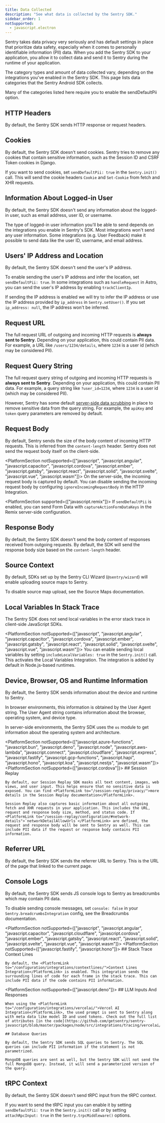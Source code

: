 ```yaml
---
title: Data Collected
description: "See what data is collected by the Sentry SDK."
sidebar_order: 1
notSupported:
  - javascript.electron
---
```


Sentry takes data privacy very seriously and has default settings in place that prioritize data safety, especially when it comes to personally identifiable information (PII) data. When you add the Sentry SDK to your application, you allow it to collect data and send it to Sentry during the runtime of your application.

The category types and amount of data collected vary, depending on the integrations you've enabled in the Sentry SDK. This page lists data categories that the Sentry Android SDK collects.

Many of the categories listed here require you to enable the <PlatformLink to="/configuration/options/#sendDefaultPii">sendDefaultPii option</PlatformLink>.

## HTTP Headers

By default, the Sentry SDK sends HTTP response or request headers.

## Cookies

By default, the Sentry SDK doesn't send cookies. Sentry tries to remove any cookies that contain sensitive information, such as the Session ID and CSRF Token cookies in Django.

If you want to send cookies, set `sendDefaultPii: true` in the `Sentry.init()` call. This will send the cookie headers `Cookie` and `Set-Cookie` from fetch and XHR requests.

## Information About Logged-in User

By default, the Sentry SDK doesn't send any information about the logged-in user, such as email address, user ID, or username.

The type of logged-in user information you'll be able to send depends on the integrations you enable in Sentry's SDK. Most integrations won't send any user information. Some integrations (e.g. <PlatformLink to="/user-feedback/">User Feedback</PlatformLink>) make it possible to send data like the user ID, username, and email address.

## Users' IP Address and Location

By default, the Sentry SDK doesn't send the user's IP address.

To enable sending the user's IP address and infer the location, set <PlatformLink to="/configuration/options/#sendDefaultPii">`sendDefaultPii: true`</PlatformLink>. In some integrations such as <PlatformLink to="/guides/astro/#customize-server-instrumentation">`handleRequest`</PlatformLink> in Astro, you can send the user's IP address by enabling `trackClientIp`.

If sending the IP address is enabled we will try to infer the IP address or use the IP address provided by `ip_address` in <PlatformLink to="/apis/#setUser">`Sentry.setUser()`</PlatformLink>. If you set `ip_address: null`, the IP address won't be inferred.

## Request URL

The full request URL of outgoing and incoming HTTP requests is **always sent to Sentry**. Depending on your application, this could contain PII data. For example, a URL like `/users/1234/details`, where `1234` is a user id (which may be considered PII).

## Request Query String

The full request query string of outgoing and incoming HTTP requests is **always sent to Sentry**. Depending on your application, this could contain PII data. For example, a query string like `?user_id=1234`, where `1234` is a user id (which may be considered PII).

However, Sentry has some default [server-side data scrubbing](/security-legal-pii/scrubbing/server-side-scrubbing/) in place to remove sensitive data from the query string. For example, the `apiKey` and `token` query parameters are removed by default.

## Request Body

By default, Sentry sends the size of the body content of incoming HTTP requests. This is inferred from the `content-length` header. Sentry does not send the request body itself on the client-side.

<PlatformSection notSupported={["javascript", "javascript.angular", "javascript.capacitor", "javascript.cordova", "javascript.ember", "javascript.gatsby", "javascript.react", "javascript.solid", "javascript.svelte", "javascript.vue", "javascript.wasm"]}>
  On the server-side, the incoming request body is captured by default. You can disable sending the incoming request body by configuring `ignoreIncomingRequestBody` in the <PlatformLink to="/configuration/integrations/http/">HTTP Integration</PlatformLink>.
</PlatformSection>

<PlatformSection supported={["javascript.remix"]}>
  If `sendDefaultPii` is enabled, you can send Form Data with `captureActionFormDataKeys` in the Remix <PlatformLink to="/manual-setup/#server-side-configuration">server-side configuration</PlatformLink>.
</PlatformSection>

## Response Body

By default, the Sentry SDK doesn't send the body content of responses received from outgoing requests. By default, the SDK will send the response body size based on the `content-length` header.

## Source Context

By default, SDKs set up by the Sentry CLI Wizard (`@sentry/wizard`) will enable uploading source maps to Sentry.

To disable source map upload, see <PlatformLink to="/sourcemaps">the Source Maps documentation</PlatformLink>.

## Local Variables In Stack Trace

The Sentry SDK does not send local variables in the error stack trace in client-side JavaScript SDKs.

<PlatformSection notSupported={["javascript", "javascript.angular", "javascript.capacitor", "javascript.cordova", "javascript.ember", "javascript.gatsby", "javascript.react", "javascript.solid", "javascript.svelte", "javascript.vue", "javascript.wasm"]}>
  You can enable sending local variables by setting `includeLocalVariables: true` in the `Sentry.init()` call. This activates the <PlatformLink to="/configuration/integrations/localvariables">Local Variables Integration</PlatformLink>. The integration is added by default in Node.js-based runtimes.
</PlatformSection>

## Device, Browser, OS and Runtime Information

By default, the Sentry SDK sends information about the device and runtime to Sentry.

In browser environments, this information is obtained by the User Agent string. The User Agent string contains information about the browser, operating system, and device type.

In server-side environments, the Sentry SDK uses the `os` module to get information about the operating system and architecture.

<PlatformSection notSupported={["javascript.azure-functions", "javascript.bun", "javascript.deno", "javascript.node", "javascript.aws-lambda", "javascript.connect", "javascript.cloudflare", "javascript.express", "javascript.fastify", "javascript.gcp-functions", "javascript.hapi",  "javascript.hono", "javascript.koa", "javascript.nestjs", "javascript.wasm"]}>
  <PlatformSection notSupported={["javascript.cordova"]}>
    ## Session Replay

    By default, our Session Replay SDK masks all text content, images, web views, and user input. This helps ensure that no sensitive data is exposed. You can find <PlatformLink to="/session-replay/privacy/">more details in the Session Replay documentation</PlatformLink>.

    Session Replay also captures basic information about all outgoing fetch and XHR requests in your application. This includes the URL, request and response body size, method, and status code. If <PlatformLink to="/session-replay/configuration/#network-details">`networkDetailAllowUrls`</PlatformLink> are defined, the request and response body will be sent to Sentry as well. This can include PII data if the request or response body contains PII information.
  </PlatformSection>

  ## Referrer URL

  By default, the Sentry SDK sends the referrer URL to Sentry. This is the URL of the page that linked to the current page.

  ## Console Logs

  By default, the Sentry SDK sends JS console logs to Sentry as breadcrumbs which may contain PII data.

  To disable sending console messages, set `console: false` in your `Sentry.breadcrumbsIntegration` config, see <PlatformLink to="/configuration/integrations/breadcrumbs/">the Breadcrumbs documentation</PlatformLink>.

</PlatformSection>

<PlatformSection notSupported={["javascript", "javascript.angular", "javascript.capacitor", "javascript.cloudflare", "javascript.cordova", "javascript.ember", "javascript.gatsby", "javascript.react", "javascript.solid", "javascript.svelte", "javascript.vue", "javascript.wasm"]}>
  <PlatformSection notSupported={["javascript.fastify", "javascript.hono"]}>
    ## Stack Trace Context Lines

    By default, the <PlatformLink to="/configuration/integrations/contextlines/">Context Lines Integration</PlatformLink> is enabled. This integration sends the surrounding lines of code for each frame in the stack trace. This can include PII data if the code contains PII information.
  </PlatformSection>

  <PlatformSection notSupported={["javascript.deno"]}>
    ## LLM Inputs And Responses

    When using the <PlatformLink to="/configuration/integrations/vercelai/">Vercel AI Integration</PlatformLink>, the used prompt is sent to Sentry along with meta data like model ID and used tokens. Check out the full list of attributes [in the code](https://github.com/getsentry/sentry-javascript/blob/master/packages/node/src/integrations/tracing/vercelai/index.ts).

    ## Database Queries

    By default, the Sentry SDK sends SQL queries to Sentry. The SQL queries can include PII information if the statement is not parametrized.

    MongoDB queries are sent as well, but the Sentry SDK will not send the full MongoDB query. Instead, it will send a parameterized version of the query.

  </PlatformSection>

  ## tRPC Context

  By default, the Sentry SDK doesn't send tRPC input from the tRPC context.

  If you want to send the tRPC input you can enable it by setting `sendDefaultPii: true` in the `Sentry.init()` call or by setting `attachRpcInput: true` in the <PlatformLink to="/configuration/integrations/trpc/">`Sentry.trpcMiddleware()`</PlatformLink> options.

</PlatformSection>
